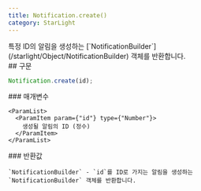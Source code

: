 ```yaml
---
title: Notification.create()
category: StarLight
---
```


<Section>
  특정 ID의 알림을 생성하는 [`NotificationBuilder`](/starlight/Object/NotificationBuilder) 객체를 반환합니다.
</Section>
<Section>
  ## 구문

  ~~~js
  Notification.create(id);
  ~~~

  <Section>
    ### 매개변수

    <ParamList>
      <ParamItem param={"id"} type={"Number"}>
        생성될 알림의 ID (정수)
      </ParamItem>
    </ParamList>
  </Section>
  <Section>
    ### 반환값

    `NotificationBuilder` - `id`를 ID로 가지는 알림을 생성하는 `NotificationBuilder` 객체를 반환합니다.
  </Section>
</Section>